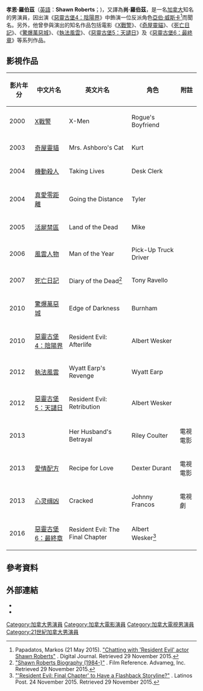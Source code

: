 {{藝人
| type=男演員
| 图片     = File:Shawn Roberts.png
| 图片尺寸 = 
| 图片简介 = 拍攝於2020年的孝恩
| 姓名     = 孝恩·羅伯茲
| 英文名   = Shawn Roberts
| 国籍     = {{加拿大}}
| 出生日期 = {{Birth date and age|1984|04|02}}
| 出生地点 = {{CAN}}[[斯特拉特福|斯特拉特福]]<ref>Anderson, Jason (29 January 2010). [https://www.thestar.com/entertainment/movies/2010/01/29/interview_shawn_roberts.html "Interview: Shawn Roberts"] {{Wayback|url=https://www.thestar.com/entertainment/movies/2010/01/29/interview_shawn_roberts.html |date=20200813151304 }}. The Star (Toronto Star Newspapers Ltd.). Retrieved 29 November 2015.</ref><ref>[http://www.imdb.com/name/nm0731575/ "Shawn Roberts"] {{Wayback|url=http://www.imdb.com/name/nm0731575/ |date=20220527100041 }}. IMDb. Retrieved 29 November 2015.</ref>
| 职业     = 演员
| 语言     = [[英语|英语]]
| 活跃年代 = 1997年至今
| imdb     = 2954597
}}
'''孝恩·羅伯茲'''（[[英語|英語]]：'''Shawn Roberts'''；{{bd|1984年|4月2日|}})，又譯為'''尚·羅伯茲'''，是一名[[加拿大|加拿大]]知名的男演員，因出演《[[惡靈古堡4：陰陽界|惡靈古堡4：陰陽界]]》中飾演一位反派角色[[亞伯·威斯卡|亞伯·威斯卡]]<ref>Papadatos, Markos (21 May 2015). [http://www.digitaljournal.com/a-and-e/entertainment/resident-evil-actor-shawn-roberts-talks-upcoming-acting-projects/article/433885 "Chatting with 'Resident Evil' actor Shawn Roberts"] {{Wayback|url=http://www.digitaljournal.com/a-and-e/entertainment/resident-evil-actor-shawn-roberts-talks-upcoming-acting-projects/article/433885 |date=20200810184855 }}. Digital Journal. Retrieved 29 November 2015.</ref>而聞名。另外，他曾參與演出的知名作品包括電影《[[X戰警|X戰警]]》、《[[奇屋靈貓|奇屋靈貓]]》、《[[死亡日記|死亡日記]]》、《[[驚爆萬惡城|驚爆萬惡城]]》、《[[執法風雲|執法風雲]]》、《[[惡靈古堡5：天譴日|惡靈古堡5：天譴日]]》及《[[惡靈古堡6：最終章|惡靈古堡6：最終章]]》等系列作品。

==影視作品==
{| class="wikitable"
|-
! 影片年分 !! 中文片名 !! 英文片名 !! 角色 !! 附註
|-
| 2000 || [[X戰警_(電影)|X戰警]] || X-Men || Rogue's Boyfriend || 
|-
| 2003 || [[奇屋靈貓|奇屋靈貓]] || Mrs. Ashboro's Cat|| Kurt || 
|-
| 2004 || [[機動殺人|機動殺人]] || Taking Lives || Desk Clerk || 
|-
| 2004 || [[真愛零距離|真愛零距離]] || Going the Distance || Tyler || 
|-
| 2005 || [[活屍禁區|活屍禁區]] || Land of the Dead || Mike || 
|-
| 2006 || [[風雲人物|風雲人物]] || Man of the Year|| Pick-Up Truck Driver || 
|-
| 2007 || [[死亡日记_(2007年电影)|死亡日記]] || Diary of the Dead<ref>[http://www.filmreference.com/film/79/Shawn-Roberts.html "Shawn Roberts Biography (1984-)"] {{Wayback|url=http://www.filmreference.com/film/79/Shawn-Roberts.html |date=20170609205604 }}. Film Reference. Advameg, Inc. Retrieved 29 November 2015.</ref>|| Tony Ravello || 
|-
| 2010 || [[驚爆萬惡城|驚爆萬惡城]] || Edge of Darkness || Burnham || 
|-
| 2010 || [[惡靈古堡4：陰陽界|惡靈古堡4：陰陽界]] || Resident Evil: Afterlife || Albert Wesker || 
|-
| 2012 ||[[執法風雲|執法風雲]] || Wyatt Earp's Revenge || Wyatt Earp || 
|-
| 2012 ||[[惡靈古堡5：天譴日|惡靈古堡5：天譴日]] || Resident Evil: Retribution || Albert Wesker || 
|-
| 2013 || || Her Husband's Betrayal || Riley Coulter || 電視電影
|-
| 2013 ||[[愛情配方|愛情配方]] || Recipe for Love || Dexter Durant || 電視電影
|-
| 2013 ||[[心灵缉凶|心灵缉凶]] || Cracked || Johnny Francos || 電視劇
|-
| 2016 || [[惡靈古堡6：最終章|惡靈古堡6：最終章]] || Resident Evil: The Final Chapter || Albert Wesker<ref>[http://www.latinospost.com/articles/79307/20151124/resident-evil-final-chapter-flashback-storyline-release-date-cast-plot.htm "'Resident Evil: Final Chapter' to Have a Flashback Storyline?"] {{Wayback|url=http://www.latinospost.com/articles/79307/20151124/resident-evil-final-chapter-flashback-storyline-release-date-cast-plot.htm |date=20160304052852 }}. Latinos Post. 24 November 2015. Retrieved 29 November 2015.</ref> || 
|}

==參考資料==
{{Reflist|30em}}

==外部連結==
*{{IMDb name|2954597}}
*{{twitter|shawnroberts4rl}}

{{Authority control}}
{{DEFAULTSORT: Roberts, Shawn}}
[[Category:加拿大男演員|Category:加拿大男演員]]
[[Category:加拿大電影演員|Category:加拿大電影演員]]
[[Category:加拿大電視男演員|Category:加拿大電視男演員]]
[[Category:21世紀加拿大男演員|Category:21世紀加拿大男演員]]